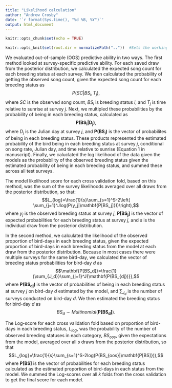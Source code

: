 ```yaml
---
title: "Likelihood calculation"
author: "Andrew Crosby"
date: '`r format(Sys.time(), "%d %B, %Y")`'
output: html_document
---
```

  
```r
knitr::opts_chunk$set(echo = TRUE)

knitr::opts_knit$set(root.dir = normalizePath(".."))  #Sets the working directory to the project folder
```



We evaluated out-of-sample (OOS) predictive ability in two ways. The first method looked at survey-specific predictive ability. For each saved draw from the posterior distribution, we calculated the expected song count for each breeding status at each survey. We then calculated the probability of getting the observed song count, given the expected song count for each breeding status as $$P(SC|BS_i, T_j),$$ where $SC$ is the observed song count, $BS_i$ is breeding status $i$, and $T_j$ is time relative to sunrise at survey $j$. Next, we multipled these probabilities by the probability of being in each breeding status, calculated as $$\mathbf{P(BS_i|D_j)},$$ where $D_j$ is the Julian day at survey $j$, and $\mathbf{P(BS_i)}$ is the vector of probabilites of being in each breeding status. These products represented the estimated probability of the bird being in each breeding status at survey $j$, conditional on song rate, Julian day, and time relative to sunrise (Equation 1 in manuscript). Finally, we caluclated the log likelihood of the data given the models as the probability of the observed breeding status given the estimated probability of being in each breeding status, and summed these across all test surveys. 

The model likelihood score for each cross validation fold, based on this method, was the sum of the survey likelihoods averaged over all draws from the posterior distribution, so that: $$L_{log}=\frac{1}{s}\sum_{s=1}^S-2\left( \sum_{j=1}^Jlog(P(y_j|\mathbf{P[BS_j]}))\right),$$ where $y_j$ is the observed breeding status at survey $j$, $\mathbf{P[BS_j]}$ is the vector of expected probabilities for each breeding status at survey $j$, and $s$ is the individual draw from the posterior distribution.  

In the second method, we calculated the likelihood of the observed proportion of bird-days in each breeding status, given the expected proportion of bird-days in each breeding status from the model at each draw from the posterior distribution. Because in most cases there were multiple surveys for the same bird-day, we calculated the vector of breeding status probabilities for bird-day $d$ as $$\mathbf{P[BS_d]}=\frac{1}{\sum_{J_d}}\sum_{j=1}^J{\mathbf{P(BS_{dj})}},$$ where $\mathbf{P(BS_{dj})}$ is the vector of probabilities of being in each breeding status at survey $j$ on bird-day $d$ estimated by the model, and $\sum_{J_d}$ is the number of surveys conducted on bird-day $d$. We then estimated the breeding status for bird-day $d$ as $$BS_d\sim Multinomial(\mathbf{P[BS_d]}).$$


The Log-score for each cross validation fold based on proportion of bird-days in each breeding status, $L_{log}$, was the probability of the number of observed breeding statuses in each category, $BS_{oos}$, given the expectations from the model, averaged over all $s$ draws from the posterior distribution, so that $$L_{log}=\frac{1}{s}\sum_{s=1}^S-2log(P(BS_{oos}|\mathbf{P[BS]})),$$ where $\mathbf{P[BS]}$ is the vector of probabilities for each breeding status calculated as the estimated proportion of bird-days in each status from the model. We summed the Log-scores over all $k$ folds from the cross validation to get the final score for each model. 



